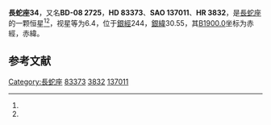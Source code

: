 {{Starbox begin
| name = 長蛇座34
}}
{{Starbox observe
| epoch = [[J2000.0|J2000.0]]
| constell = [[長蛇座|長蛇座]]<ref name=SIMBAD>{{cite web
 | url=http://simbad.u-strasbg.fr/simbad/sim-id?Ident=HR+3832
 | title=Pulsating variable Star
 | publisher=Centre de Données astronomiques de Strasbourg
 | work=SIMBAD
 | accessdate=2012-07-13
 | archive-date=2019-08-26
 | archive-url=https://web.archive.org/web/20190826153913/http://simbad.u-strasbg.fr/simbad/sim-id?Ident=HR+3832
 | dead-url=no
 }}</ref><ref name=DATA>{{cite web
 | url=http://vizier.u-strasbg.fr/viz-bin/VizieR-5?-out.add=.&-source=5050&-corr=PK=HR&-out.max=9999&HR=3832
 | title=VizieR Detailed Page
 | accessdate=2012-07-13
 | archive-date=2019-08-31
 | archive-url=https://web.archive.org/web/20190831212555/http://vizier.u-strasbg.fr/viz-bin/VizieR-5?-out.add=.&-source=5050&-corr=PK=HR&-out.max=9999&HR=3832
 | dead-url=no
 }}</ref>
| 星官 = 
| ra = {{RA|9|37|51.5}}<ref name=SIMBAD /><ref name=DATA />
| dec = {{DEC|-9|25|28}}<ref name=SIMBAD /><ref name=DATA />
| appmag_v = 6.4<ref name=SIMBAD /><ref name=DATA />
}}
{{Starbox character
| class = A1V<ref name=SIMBAD /><ref name=DATA />
| b-v = -0.04<ref name=SIMBAD /><ref name=DATA />
| u-b = -0.09<ref name=SIMBAD /><ref name=DATA />
| r-i = <ref name=SIMBAD /><ref name=DATA />
| variable = 
}}
{{Starbox astrometry
| radial_v = -0.09
| prop_mo_ra = 25
| parallax = 
| p_error = 
}}
{{Starbox catalog
| names =BD-08 2725，[[SAO星表|SAO]] 137011，[[HD星表|HD]] 83373，[[HR星表|HR]] 3832}}
{{Starbox reference |Simbad=HR+3832}}
{{Starbox end}}

'''長蛇座34'''，又名'''BD-08 2725'''，'''HD 83373'''、'''SAO 137011'''、'''HR 3832'''，是[[長蛇座|長蛇座]]的一颗恒星<ref name=SIMBAD /><ref name=DATA />，视星等为6.4，位于[[銀道座標系|銀經]]244，[[銀道座標系|銀緯]]30.55，其[[B1900.0|B1900.0]]坐标为赤經{{RA|9|32|57.3}}，赤緯{{DEC|-8|30.55|30}}。

== 参考文献 ==
{{reflist}}

{{star-stub}}

{{長蛇座恒星}}
{{星官|星宿|7|15}}
[[Category:長蛇座|Category:長蛇座]]
[[Category:HD和HDE天體|83373]]
[[Category:HR天體|3832]]
[[Category:SAO天體|137011]]